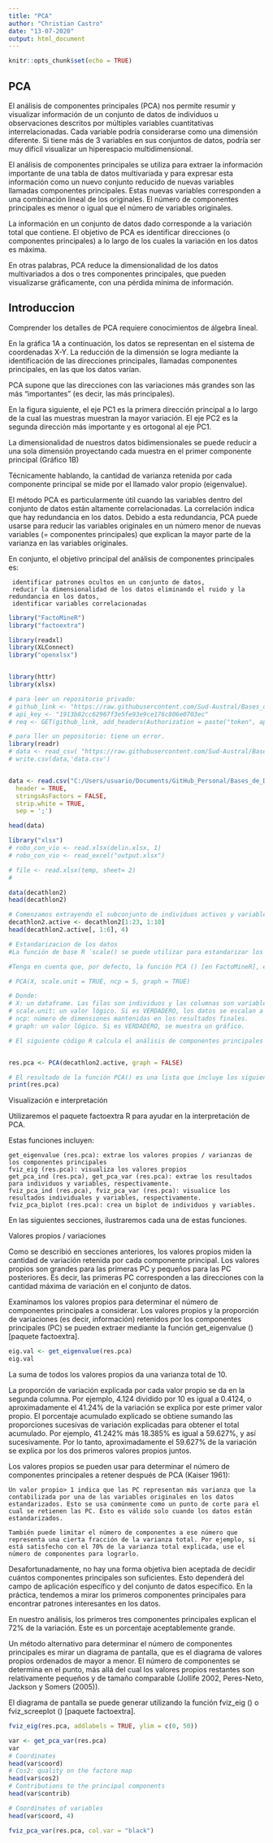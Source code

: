```yaml
---
title: "PCA"
author: "Christian Castro"
date: "13-07-2020"
output: html_document
---
```


```r
knitr::opts_chunk$set(echo = TRUE)
```

## PCA

El análisis de componentes principales (PCA) nos permite resumir y visualizar información de un conjunto de datos de individuos u observaciones descritos por múltiples variables cuantitativas interrelacionadas. Cada variable podría considerarse como una dimensión diferente. Si tiene más de 3 variables en sus conjuntos de datos, podría ser muy difícil visualizar un hiperespacio multidimensional.

El análisis de componentes principales se utiliza para extraer la información importante de una tabla de datos multivariada y para expresar esta información como un nuevo conjunto reducido de nuevas variables llamadas componentes principales. Estas nuevas variables corresponden a una combinación lineal de los originales. El número de componentes principales es menor o igual que el número de variables originales.

La información en un conjunto de datos dado corresponde a la variación total que contiene. El objetivo de PCA es identificar direcciones (o componentes principales) a lo largo de los cuales la variación en los datos es máxima.

En otras palabras, PCA reduce la dimensionalidad de los datos multivariados a dos o tres componentes principales, que pueden visualizarse gráficamente, con una pérdida mínima de información.

## Introduccion

Comprender los detalles de PCA requiere conocimientos de álgebra lineal.

En la gráfica 1A a continuación, los datos se representan en el sistema de coordenadas X-Y. La reducción de la dimensión se logra mediante la identificación de las direcciones principales, llamadas componentes principales, en las que los datos varían.

PCA supone que las direcciones con las variaciones más grandes son las más "importantes" (es decir, las más principales).

En la figura siguiente, el eje PC1 es la primera dirección principal a lo largo de la cual las muestras muestran la mayor variación. El eje PC2 es la segunda dirección más importante y es ortogonal al eje PC1.

La dimensionalidad de nuestros datos bidimensionales se puede reducir a una sola dimensión proyectando cada muestra en el primer componente principal (Gráfico 1B)

Técnicamente hablando, la cantidad de varianza retenida por cada componente principal se mide por el llamado valor propio (eigenvalue).

El método PCA es particularmente útil cuando las variables dentro del conjunto de datos están altamente correlacionadas. La correlación indica que hay redundancia en los datos. Debido a esta redundancia, PCA puede usarse para reducir las variables originales en un número menor de nuevas variables (= componentes principales) que explican la mayor parte de la varianza en las variables originales.

En conjunto, el objetivo principal del análisis de componentes principales es:

     identificar patrones ocultos en un conjunto de datos,
     reducir la dimensionalidad de los datos eliminando el ruido y la redundancia en los datos,
     identificar variables correlacionadas

```r
library("FactoMineR")
library("factoextra")

library(readxl)
library(XLConnect)
library("openxlsx")


library(httr)
library(xlsx)

# para leer un repositorio privado:
# github_link <- "https://raw.githubusercontent.com/Sud-Austral/Bases_de_Datos_DS/master/DMCS/Tasa%20Anual_DENUNCIA_Robo_con_vio.csv"
# api_key <- "1913b82cc62967f3e5fe93e9ce176c806e0703ec"
# req <- GET(github_link, add_headers(Authorization = paste("token", api_key)))

# para ller un pepositorio: tiene un error.
library(readr)
# data <- read_csv( "https://raw.githubusercontent.com/Sud-Austral/Bases_de_Datos_DS/master/DMCS/Tasa%20Anual_DENUNCIA_Robo_con_vio.csv")
# write.csv(data,'data.csv')


data <- read.csv("C:/Users/usuario/Documents/GitHub_Personal/Bases_de_Datos_DS/DMCS/dmcs_2019.csv",
  header = TRUE,
  stringsAsFactors = FALSE, 
  strip.white = TRUE,
  sep = ';')

head(data)

library("xlsx")
# robo_con_vio <- read.xlsx(delin.xlsx, 1) 
# robo_con_vio <- read_excel("output.xlsx")

# file <- read.xlsx(temp, sheet= 2)
# 
```



```r

data(decathlon2)
head(decathlon2)

# Comenzamos extrayendo el subconjunto de individuos activos y variables activas para el análisis del componente principal:
decathlon2.active <- decathlon2[1:23, 1:10]
head(decathlon2.active[, 1:6], 4)

# Estandarizacion de los datos
#La función de base R `scale() se puede utilizar para estandarizar los datos. Toma una matriz numérica como entrada y realiza el escalado en las columnas.

#Tenga en cuenta que, por defecto, la función PCA () [en FactoMineR], estandariza los datos automáticamente durante el PCA; así que no necesita hacer esta transformación antes del PCA.

# PCA(X, scale.unit = TRUE, ncp = 5, graph = TRUE)

# Donde:
# X: un dataframe. Las filas son individuos y las columnas son variables numéricas.
# scale.unit: un valor lógico. Si es VERDADERO, los datos se escalan a la varianza de la unidad antes del análisis. Esta estandarización a la misma escala evita que algunas variables se vuelvan dominantes solo por sus grandes unidades de medida. Hace variable comparable.
# ncp: número de dimensiones mantenidas en los resultados finales.
# graph: un valor lógico. Si es VERDADERO, se muestra un gráfico.

# El siguiente código R calcula el análisis de componentes principales en los individuos / variables activos:


res.pca <- PCA(decathlon2.active, graph = FALSE)

# El resultado de la función PCA() es una lista que incluye los siguientes componentes: análisis de los individuos / variables activos:
print(res.pca)
```

Visualización e interpretación

Utilizaremos el paquete factoextra R para ayudar en la interpretación de PCA. 

Estas funciones incluyen:

    get_eigenvalue (res.pca): extrae los valores propios / varianzas de los componentes principales
    fviz_eig (res.pca): visualiza los valores propios
    get_pca_ind (res.pca), get_pca_var (res.pca): extrae los resultados para individuos y variables, respectivamente.
    fviz_pca_ind (res.pca), fviz_pca_var (res.pca): visualice los resultados individuales y variables, respectivamente.
    fviz_pca_biplot (res.pca): crea un biplot de individuos y variables.

En las siguientes secciones, ilustraremos cada una de estas funciones.

Valores propios / variaciones

Como se describió en secciones anteriores, los valores propios miden la cantidad de variación retenida por cada componente principal. Los valores propios son grandes para las primeras PC y pequeños para las PC posteriores. Es decir, las primeras PC corresponden a las direcciones con la cantidad máxima de variación en el conjunto de datos.

Examinamos los valores propios para determinar el número de componentes principales a considerar. Los valores propios y la proporción de variaciones (es decir, información) retenidos por los componentes principales (PC) se pueden extraer mediante la función get_eigenvalue () [paquete factoextra].


```r

eig.val <- get_eigenvalue(res.pca)
eig.val
```

La suma de todos los valores propios da una varianza total de 10.

La proporción de variación explicada por cada valor propio se da en la segunda columna. Por ejemplo, 4.124 dividido por 10 es igual a 0.4124, o aproximadamente el 41.24% de la variación se explica por este primer valor propio. El porcentaje acumulado explicado se obtiene sumando las proporciones sucesivas de variación explicadas para obtener el total acumulado. Por ejemplo, 41.242% más 18.385% es igual a 59.627%, y así sucesivamente. Por lo tanto, aproximadamente el 59.627% de la variación se explica por los dos primeros valores propios juntos.

Los valores propios se pueden usar para determinar el número de componentes principales a retener después de PCA (Kaiser 1961):

    Un valor propio> 1 indica que las PC representan más varianza que la contabilizada por una de las variables originales en los datos estandarizados. Esto se usa comúnmente como un punto de corte para el cual se retienen las PC. Esto es válido solo cuando los datos están estandarizados.

    También puede limitar el número de componentes a ese número que representa una cierta fracción de la varianza total. Por ejemplo, si está satisfecho con el 70% de la varianza total explicada, use el número de componentes para lograrlo.

Desafortunadamente, no hay una forma objetiva bien aceptada de decidir cuántos componentes principales son suficientes. Esto dependerá del campo de aplicación específico y del conjunto de datos específico. En la práctica, tendemos a mirar los primeros componentes principales para encontrar patrones interesantes en los datos.

En nuestro análisis, los primeros tres componentes principales explican el 72% de la variación. Este es un porcentaje aceptablemente grande.

Un método alternativo para determinar el número de componentes principales es mirar un diagrama de pantalla, que es el diagrama de valores propios ordenados de mayor a menor. El número de componentes se determina en el punto, más allá del cual los valores propios restantes son relativamente pequeños y de tamaño comparable (Jollife 2002, Peres-Neto, Jackson y Somers (2005)).

El diagrama de pantalla se puede generar utilizando la función fviz_eig () o fviz_screeplot () [paquete factoextra].



```r
fviz_eig(res.pca, addlabels = TRUE, ylim = c(0, 50))
```




```r

var <- get_pca_var(res.pca)
var
# Coordinates
head(var$coord)
# Cos2: quality on the factore map
head(var$cos2)
# Contributions to the principal components
head(var$contrib)

# Coordinates of variables
head(var$coord, 4)

fviz_pca_var(res.pca, col.var = "black")


```


```r

```


